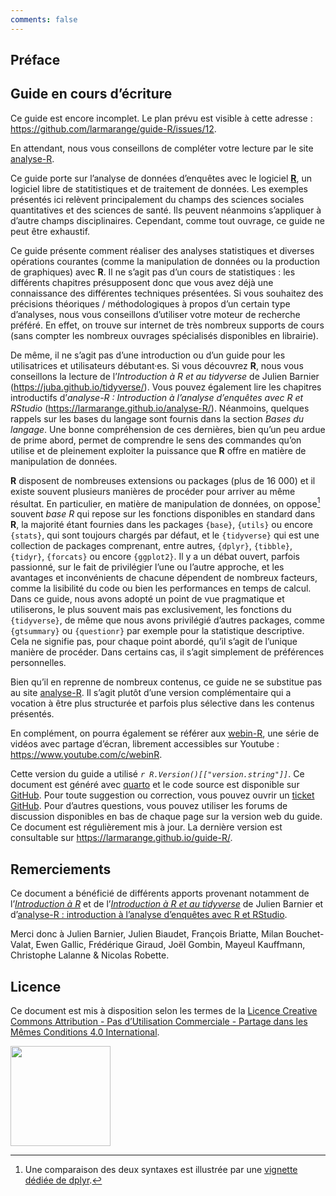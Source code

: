 ```yaml
---
comments: false
---
```


## Préface {.unnumbered}

::: callout-warning
## Guide en cours d'écriture

Ce guide est encore incomplet. Le plan prévu est visible à cette adresse : <https://github.com/larmarange/guide-R/issues/12>.

En attendant, nous vous conseillons de compléter votre lecture par le site [analyse-R](https://larmarange.github.io/analyse-R/).
:::

Ce guide porte sur l'analyse de données d'enquêtes avec le logiciel [**R**](https://www.r-project.org/), un logiciel libre de statitistiques et de traitement de données. Les exemples présentés ici relèvent principalement du champs des sciences sociales quantitatives et des sciences de santé. Ils peuvent néanmoins s'appliquer à d'autre champs disciplinaires. Cependant, comme tout ouvrage, ce guide ne peut être exhaustif.

Ce guide présente comment réaliser des analyses statistiques et diverses opérations courantes (comme la manipulation de données ou la production de graphiques) avec **R**. Il ne s'agit pas d'un cours de statistiques : les différents chapitres présupposent donc que vous avez déjà une connaissance des différentes techniques présentées. Si vous souhaitez des précisions théoriques / méthodologiques à propos d'un certain type d'analyses, nous vous conseillons d'utiliser votre moteur de recherche préféré. En effet, on trouve sur internet de très nombreux supports de cours (sans compter les nombreux ouvrages spécialisés disponibles en librairie).

De même, il ne s'agit pas d'une introduction ou d'un guide pour les utilisatrices et utilisateurs débutant·es. Si vous découvrez **R**, nous vous conseillons la lecture de l'*Introduction à R et au tidyverse* de Julien Barnier (<https://juba.github.io/tidyverse/>). Vous pouvez également lire les chapitres introductifs d'*analyse-R : Introduction à l'analyse d'enquêtes avec R et RStudio* (<https://larmarange.github.io/analyse-R/>). Néanmoins, quelques rappels sur les bases du langage sont fournis dans la section *Bases du langage*. Une bonne compréhension de ces dernières, bien qu'un peu ardue de prime abord, permet de comprendre le sens des commandes qu'on utilise et de pleinement exploiter la puissance que **R** offre en matière de manipulation de données.

**R** disposent de nombreuses extensions ou packages (plus de 16 000) et il existe souvent plusieurs manières de procéder pour arriver au même résultat. En particulier, en matière de manipulation de données, on oppose[^index-1] souvent *base R* qui repose sur les fonctions disponibles en standard dans **R**, la majorité étant fournies dans les packages `{base}`, `{utils}` ou encore `{stats}`, qui sont toujours chargés par défaut, et le `{tidyverse}` qui est une collection de packages comprenant, entre autres, `{dplyr}`, `{tibble}`, `{tidyr}`, `{forcats}` ou encore `{ggplot2}`. Il y a un débat ouvert, parfois passionné, sur le fait de privilégier l'une ou l'autre approche, et les avantages et inconvénients de chacune dépendent de nombreux facteurs, comme la lisibilité du code ou bien les performances en temps de calcul. Dans ce guide, nous avons adopté un point de vue pragmatique et utiliserons, le plus souvent mais pas exclusivement, les fonctions du `{tidyverse}`, de même que nous avons privilégié d'autres packages, comme `{gtsummary}` ou `{questionr}` par exemple pour la statistique descriptive. Cela ne signifie pas, pour chaque point abordé, qu'il s'agit de l'unique manière de procéder. Dans certains cas, il s'agit simplement de préférences personnelles.

[^index-1]: Une comparaison des deux syntaxes est illustrée par une [vignette dédiée de dplyr](https://dplyr.tidyverse.org/articles/base.html).

Bien qu'il en reprenne de nombreux contenus, ce guide ne se substitue pas au site [analyse-R](https://larmarange.github.io/analyse-R/). Il s'agit plutôt d'une version complémentaire qui a vocation à être plus structurée et parfois plus sélective dans les contenus présentés.

En complément, on pourra également se référer aux [webin-R](https://larmarange.github.io/webin-R/), une série de vidéos avec partage d'écran, librement accessibles sur Youtube : <https://www.youtube.com/c/webinR>.

Cette version du guide a utilisé *`r R.Version()[["version.string"]]`*. Ce document est généré avec [quarto](https://quarto.org/) et le code source est disponible sur [GitHub](https://github.com/larmarange/guide-R). Pour toute suggestion ou correction, vous pouvez ouvrir un [ticket GitHub](https://github.com/larmarange/guide-R/issues). Pour d'autres questions, vous pouvez utiliser les forums de discussion disponibles en bas de chaque page sur la version web du guide. Ce document est régulièrement mis à jour. La dernière version est consultable sur <https://larmarange.github.io/guide-R/>.

## Remerciements {.unnumbered}

Ce document a bénéficié de différents apports provenant notamment de l'[*Introduction à R*](https://github.com/juba/intro-r) et de l'[*Introduction à R et au tidyverse*](https://juba.github.io/tidyverse/) de Julien Barnier et d'[analyse-R : introduction à l'analyse d'enquêtes avec R et RStudio](https://larmarange.github.io/analyse-R/).

Merci donc à Julien Barnier, Julien Biaudet, François Briatte, Milan Bouchet-Valat, Ewen Gallic, Frédérique Giraud, Joël Gombin, Mayeul Kauffmann, Christophe Lalanne & Nicolas Robette.

## Licence {.unnumbered}

Ce document est mis à disposition selon les termes de la [Licence Creative Commons Attribution - Pas d'Utilisation Commerciale - Partage dans les Mêmes Conditions 4.0 International](http://creativecommons.org/licenses/by-nc-sa/4.0/).

![](ressources/by-nc-sa.png){width="160"}
